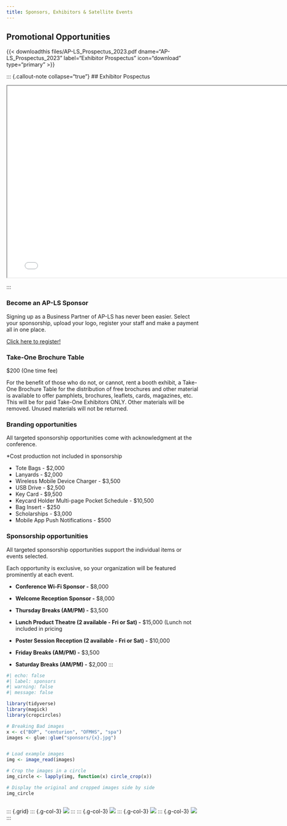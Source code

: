 ```yaml
---
title: Sponsors, Exhibitors & Satellite Events
---
```


## Promotional Opportunities {#sponsors}

{{< downloadthis files/AP-LS_Prospectus_2023.pdf dname="AP-LS_Prospectus_2023" label="Exhibitor Prospectus" icon="download" type="primary" >}} 

::: {.callout-note collapse="true"} ## Exhibitor Pospectus

```{=html}
<iframe width="780" height="500" src="files/AP-LS_Prospectus_2023.pdf" title="2023 AP-LS Exhibitor Prospectus"></iframe>
```
:::

### Become an AP-LS Sponsor

Signing up as a Business Partner of AP-LS has never been easier. Select your sponsorship, upload your logo, register your staff and make a payment all in one place.

[Click here to register!](https://apls.memberclicks.net/2023_sponsor_exhibitor_form)

### Take-One Brochure Table

\$200 (One time fee)

For the benefit of those who do not, or cannot, rent a booth exhibit, a Take-One Brochure Table for the distribution of free brochures and other material is available to offer pamphlets, brochures, leaflets, cards, magazines, etc. This will be for paid Take-One Exhibitors ONLY. Other materials will be removed. Unused materials will not be returned.

### Branding opportunities

All targeted sponsorship opportunities come with acknowledgment at the conference.

\*Cost production not included in sponsorship

-   Tote Bags - \$2,000
-   Lanyards - \$2,000
-   Wireless Mobile Device Charger - \$3,500
-   USB Drive - \$2,500
-   Key Card - \$9,500
-   Keycard Holder Multi-page Pocket Schedule - \$10,500
-   Bag Insert - \$250
-   Scholarships - \$3,000
-   Mobile App Push Notifications - \$500

### Sponsorship opportunities

All targeted sponsorship opportunities support the individual items or events selected.

Each opportunity is exclusive, so your organization will be featured prominently at each event.

-   **Conference Wi-Fi Sponsor -** \$8,000

-   **Welcome Reception Sponsor -** \$8,000

-   **Thursday Breaks (AM/PM) -** \$3,500

-   **Lunch Product Theatre (2 available - Fri or Sat) -** \$15,000 (Lunch not included in pricing

-   **Poster Session Reception (2 available - Fri or Sat) -** \$10,000

-   **Friday Breaks (AM/PM) -** \$3,500

-   **Saturday Breaks (AM/PM) -** \$2,000 :::

::: boxed-wrapper
```r
#| echo: false
#| label: sponsors
#| warning: false
#| message: false

library(tidyverse)
library(magick)
library(cropcircles)

# Breaking Bad images
x <- c("BOP", "centurion", "OFMHS", "spa")
images <- glue::glue("sponsors/{x}.jpg")


# Load example images
img <- image_read(images)

# Crop the images in a circle
img_circle <- lapply(img, function(x) circle_crop(x))

# Display the original and cropped images side by side
img_circle



```
:::

::: {.grid}
::: {.g-col-3}
![](sponsors/OFMHS_Logo.jpg)
:::
::: {.g-col-3}
![](sponsors/OFMHS_Logo.jpg)
::: {.g-col-3}
![](sponsors/OFMHS_Logo.jpg)
::: {.g-col-3}
![](sponsors/OFMHS_Logo.jpg)
:::
